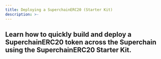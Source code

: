 ```yaml
---
title: Deploying a SuperchainERC20 (Starter Kit)
description: >-
---
```


  Learn how to quickly build and deploy a SuperchainERC20 token across the
  Superchain using the SuperchainERC20 Starter Kit.
---
<InteropStarterKit />
